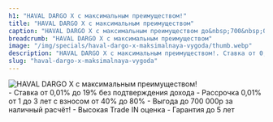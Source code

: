 ```yaml
---
h1: "HAVAL DARGO X с максимальным преимуществом!"
title: "HAVAL DARGO X с максимальным преимуществом"
caption: "HAVAL DARGO X с максимальным преимуществом до&nbsp;700&nbsp;000р!"
breadcrumb: "HAVAL DARGO X с максимальным преимуществом"
image: "/img/specials/haval-dargo-x-maksimalnaya-vygoda/thumb.webp"
description: "HAVAL DARGO X с максимальным преимуществом!. Ставка от 0,01% до 19% без подтверждения дохода. Рассрочка 0,01% от 1 до 3 лет с взносом от 40% до 80%. Выгода до 700 000р за наличный расчёт!. Высокая Trade IN оценка. Гарантия до 5 лет"
slug: "haval-dargo-x-maksimalnaya-vygoda"
---
```



<picture>
	<source media="(min-width: 942px)" srcset="/img/specials/haval-dargo-x-maksimalnaya-vygoda/banner.webp" />
	<source media="(min-width: 320px)" srcset="/img/specials/haval-dargo-x-maksimalnaya-vygoda/thumb.webp" />
	<img src="/img/specials/haval-dargo-x-maksimalnaya-vygoda/banner.webp" class="w-full mb-10" alt="HAVAL DARGO X с максимальным преимуществом!" />
</picture>

<br/>
- Ставка от 0,01% до 19% без подтверждения дохода
- Рассрочка 0,01% от 1 до 3 лет с взносом от 40% до 80%
- Выгода до 700 000р за наличный расчёт!
- Высокая Trade IN оценка
- Гарантия до 5 лет
<br/>

<SpecialSalonsInfo title='Получить предложение' dataTitle='HAVAL DARGO X с максимальным преимуществом!' dataFormName="Получить предложение. HAVAL DARGO X с максимальным преимуществом!" />